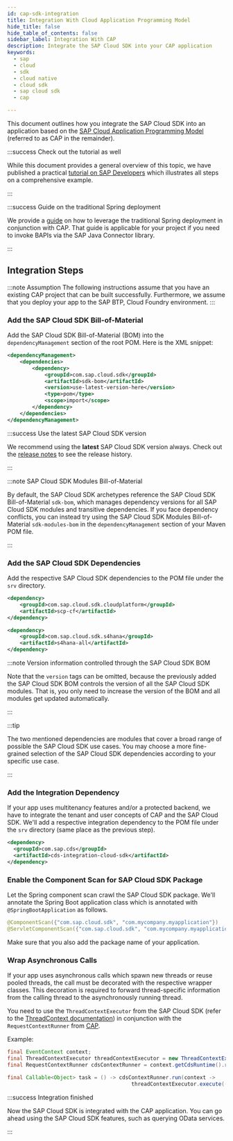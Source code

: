 ```yaml
---
id: cap-sdk-integration
title: Integration With Cloud Application Programming Model
hide_title: false
hide_table_of_contents: false
sidebar_label: Integration With CAP
description: Integrate the SAP Cloud SDK into your CAP application
keywords:
  - sap
  - cloud
  - sdk
  - cloud native
  - cloud sdk
  - sap cloud sdk
  - cap

---
```



This document outlines how you integrate the SAP Cloud SDK into an application based on the [SAP Cloud Application Programming Model](https://cap.cloud.sap/docs/) (referred to as CAP in the remainder).

:::success Check out the tutorial as well

While this document provides a general overview of this topic, we have published a practical [tutorial on SAP Developers](https://developers.sap.com/tutorials/cloudsdk-integrate-cap.html) which illustrates all steps on a comprehensive example.

:::

:::success Guide on the traditional Spring deployment

We provide a [guide](spring-boot-war-deployment) on how to leverage the traditional Spring deployment in conjunction with CAP.
That guide is applicable for your project if you need to invoke BAPIs via the SAP Java Connector library.

:::

## Integration Steps

:::note Assumption
The following instructions assume that you have an existing CAP project that can be built successfully.
Furthermore, we assume that you deploy your app to the SAP BTP, Cloud Foundry environment.
:::

### Add the SAP Cloud SDK Bill-of-Material

Add the SAP Cloud SDK Bill-of-Material (BOM) into the `dependencyManagement` section of the root POM.
Here is the XML snippet:

```xml
<dependencyManagement>
    <dependencies>
        <dependency>
            <groupId>com.sap.cloud.sdk</groupId>
            <artifactId>sdk-bom</artifactId>
            <version>use-latest-version-here</version>
            <type>pom</type>
            <scope>import</scope>
        </dependency>
    </dependencies>
</dependencyManagement>
```

:::success Use the latest SAP Cloud SDK version

We recommend using the **latest** SAP Cloud SDK version always.
Check out the [release notes](../release-notes-sap-cloud-sdk-for-java) to see the release history.

:::

:::note SAP Cloud SDK Modules Bill-of-Material

By default, the SAP Cloud SDK archetypes reference the SAP Cloud SDK Bill-of-Material `sdk-bom`, which manages dependency versions for all SAP Cloud SDK modules and transitive dependencies.
If you face dependency conflicts, you can instead try using the SAP Cloud SDK Modules Bill-of-Material `sdk-modules-bom` in the `dependencyManagement` section of your Maven POM file.

:::

### Add the SAP Cloud SDK Dependencies

Add the respective SAP Cloud SDK dependencies to the POM file under the `srv` directory.

```xml
<dependency>
    <groupId>com.sap.cloud.sdk.cloudplatform</groupId>
    <artifactId>scp-cf</artifactId>
</dependency>

<dependency>
    <groupId>com.sap.cloud.sdk.s4hana</groupId>
    <artifactId>s4hana-all</artifactId>
</dependency>
```

:::note Version information controlled through the SAP Cloud SDK BOM

Note that the `version` tags can be omitted, because the previously added the SAP Cloud SDK BOM controls the version of all the SAP Cloud SDK modules.
That is, you only need to increase the version of the BOM and all modules get updated automatically.

:::

:::tip

The two mentioned dependencies are modules that cover a broad range of possible the SAP Cloud SDK use cases.
You may choose a more fine-grained selection of the SAP Cloud SDK dependencies according to your specific use case.

:::

### Add the Integration Dependency

If your app uses multitenancy features and/or a protected backend, we have to integrate the tenant and user concepts of CAP and the SAP Cloud SDK.
We'll add a respective integration dependency to the POM file under the `srv` directory (same place as the previous step).

```xml
<dependency>
  <groupId>com.sap.cds</groupId>
  <artifactId>cds-integration-cloud-sdk</artifactId>
</dependency>
```

### Enable the Component Scan for SAP Cloud SDK Package

Let the Spring component scan crawl the SAP Cloud SDK package.
We'll annotate the Spring Boot application class which is annotated with `@SpringBootApplication` as follows.

```java
@ComponentScan({"com.sap.cloud.sdk", "com.mycompany.myapplication"})
@ServletComponentScan({"com.sap.cloud.sdk", "com.mycompany.myapplication"})
```

Make sure that you also add the package name of your application.

### Wrap Asynchronous Calls

If your app uses asynchronous calls which spawn new threads or reuse pooled threads, the call must be decorated with the respective wrapper classes.
This decoration is required to forward thread-specific information from the calling thread to the asynchronously running thread.

You need to use the `ThreadContextExecutor` from the SAP Cloud SDK (refer to the [ThreadContext documentation](https://sap.github.io/cloud-sdk/docs/java/features/multi-tenancy/multi-tenancy-thread-context/#what-is-a-thread-context)) in conjunction with the `RequestContextRunner` from [CAP](https://cap.cloud.sap/docs/java/provisioning-api#threading-requestcontext).

Example:

```java
final EventContext context;
final ThreadContextExecutor threadContextExecutor = new ThreadContextExecutor();
final RequestContextRunner cdsContextRunner = context.getCdsRuntime().requestContext();

final Callable<Object> task = () -> cdsContextRunner.run(context ->
                                        threadContextExecutor.execute(() -> ... ));
```

:::success Integration finished

Now the SAP Cloud SDK is integrated with the CAP application.
You can go ahead using the SAP Cloud SDK features, such as querying OData services.

:::